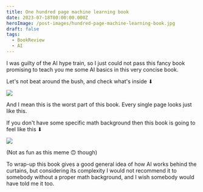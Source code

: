 ```yaml
---
title: One hundred page machine learning book
date: 2023-07-18T00:00:00.000Z
heroImage: /post-images/hundred-page-machine-learning-book.jpg
draft: false
tags:
  - BookReview
  - AI
---
```


I was guilty of the AI hype train, so I just could not pass this fancy book promising to teach you me some AI basics in this very concise book.

Let's not beat around the bush, and check what's inside ⬇

![](/post-images/hundred-page-machine-learning-book-inside.jpg)

And I mean this is the worst part of this book. Every single page looks just like this.

If you don't have some specific math background then this book is going to feel like this ⬇

![](/post-images/hundred-page-machine-learning-book-book-meme-dark.jpg)

(Not as fun as this meme 🙃 though)

To wrap-up this book gives a good general idea of how AI works behind the curtains, but considering its complexity I would not recommend it to somebody without a proper math background, and I wish somebody would have told me it too.
